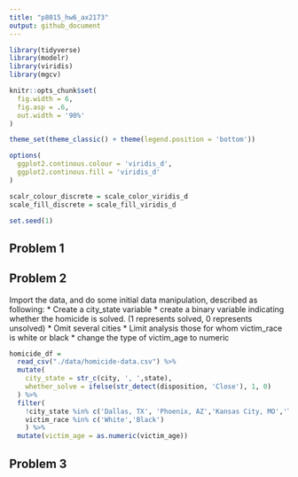 ```yaml
---
title: "p8015_hw6_ax2173"
output: github_document
---
```


```r
library(tidyverse)
library(modelr)
library(viridis)
library(mgcv)

knitr::opts_chunk$set(
  fig.width = 6,
  fig.asp = .6,
  out.width = '90%'
)

theme_set(theme_classic() + theme(legend.position = 'bottom'))

options(
  ggplot2.continous.colour = 'viridis_d',
  ggplot2.continous.fill = 'viridis_d'
)

scalr_colour_discrete = scale_color_viridis_d
scale_fill_discrete = scale_fill_viridis_d

set.seed(1)
```

## Problem 1


## Problem 2

Import the data, and do some initial data manipulation, described as following:
* Create a city_state variable
* create a binary variable indicating whether the homicide is solved. (1 represents solved, 0 represents unsolved)
* Omit several cities
* Limit analysis those for whom victim_race is white or black
* change the type of victim_age to numeric

```r
homicide_df = 
  read_csv("./data/homicide-data.csv") %>% 
  mutate(
    city_state = str_c(city, ', ',state),
    whether_solve = ifelse(str_detect(disposition, 'Close'), 1, 0)
  ) %>% 
  filter(
    !city_state %in% c('Dallas, TX', 'Phoenix, AZ','Kansas City, MO','Tulsa, AL'),
    victim_race %in% c('White','Black')
    ) %>% 
  mutate(victim_age = as.numeric(victim_age))
```



## Problem 3

